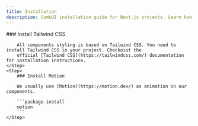 ```yaml
---
title: Installation
description: CombUI installation guide for Next.js projects. Learn how to install CombUI in your Next.js project.
---
```



<Steps>
    <Step>
        ### Install Tailwind CSS

        All components styling is based on Tailwind CSS. You need to install Tailwind CSS in your project. Checkoıut the
        official [Tailwind CSS](https://tailwindcss.com/) documentation for installation instructions.
    </Step>
    <Step>
        ### Install Motion

        We usually use [Motion](https://motion.dev/) as animation in our components.

        ```package-install
        motion
        ```
    </Step>
</Steps>


